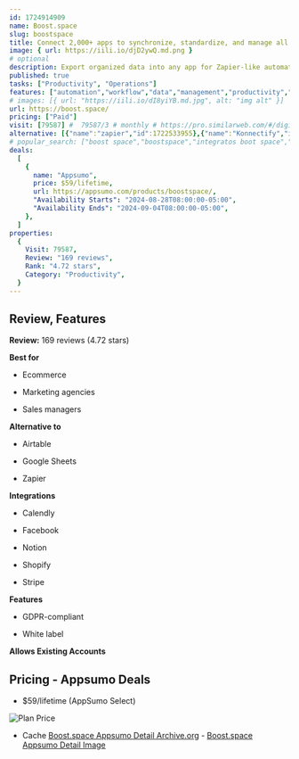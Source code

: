 ```yaml
---
id: 1724914909
name: Boost.space
slug: boostspace
title: Connect 2,000+ apps to synchronize, standardize, and manage all your data in one place
image: { url: https://iili.io/djD2ywQ.md.png }
# optional
description: Export organized data into any app for Zapier-like automations that speed up your workflow with built-in Make integrationsSync all your data from over 2,000 apps on one centralized database—no coding required
published: true
tasks: ["Productivity", "Operations"]
features: ["automation","workflow","data","management","productivity","collaboration","api"]
# images: [{ url: "https://iili.io/dI8yiYB.md.jpg", alt: "img alt" }]
url: https://boost.space/
pricing: ["Paid"]
visit: [79587] #  79587/3 # monthly # https://pro.similarweb.com/#/digitalsuite/websiteanalysis/home
alternative: [{"name":"zapier","id":1722533955},{"name":"Konnectify","id":1721706953},{"name":"make.com","id":1723133418},{"name":"Airtable","id":1720966872},{"name":"redash","id":1723179732}]
# popular_search: ["boost space","boostspace","integratos boot space","bootspace make.com","integrator.boost.space","boostspace","grid.upgrade","grid.upgrade","grid.upgrade"]
deals:
  [
    {
      name: "Appsumo",
      price: $59/lifetime,
      url: https://appsumo.com/products/boostspace/,
      "Availability Starts": "2024-08-28T08:00:00-05:00",
      "Availability Ends": "2024-09-04T08:00:00-05:00",
    },
  ]
properties:
  {
    Visit: 79587,
    Review: "169 reviews",
    Rank: "4.72 stars",
    Category: "Productivity",
  }
---
```


## Review, Features

**Review:** 169 reviews (4.72 stars)

**Best for**

- Ecommerce

- Marketing agencies

- Sales managers

**Alternative to**

- Airtable

- Google Sheets

- Zapier

**Integrations**

- Calendly

- Facebook

- Notion

- Shopify

- Stripe

**Features**

- GDPR-compliant

- White label

**Allows Existing Accounts**

## Pricing - Appsumo Deals

- $59/lifetime (AppSumo Select)

<Img src="https://iili.io/djDlC5G.png" alt="Plan Price" />

- Cache [Boost.space Appsumo Detail Archive.org](https://web.archive.org/web/*/https://appsumo.com/products/boostspace/) - [Boost.space Appsumo Detail Image](https://iili.io/djDlNkJ.png)
